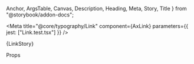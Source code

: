   Anchor,
  ArgsTable,
  Canvas,
  Description,
  Heading,
  Meta,
  Story,
  Title
} from "@storybook/addon-docs";

<Meta title="@core/typography/Link" component={AxLink} parameters={{ jest: ["Link.test.tsx"] }} />

<Anchor storyId="core-typography-link--link">
  <Title>Anchor Link</Title>
</Anchor>

<Description of={AxLink} />

<Canvas>
  <Story name="Link">{LinkStory}</Story>
</Canvas>

<Heading>Props</Heading>

<ArgsTable of={AxLink} sort="requiredFirst" />
